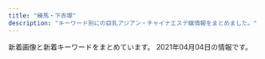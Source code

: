 ```yaml
---
title: "練馬・下赤塚"
description: "キーワード別にの巨乳アジアン・チャイナエステ嬢情報をまとめました。"
---
```


新着画像と新着キーワードをまとめています。
2021年04月04日の情報です。

<DmmAffiliateIns />
<KeywordTable
  shops={
    [
    {
        "station": "\u3068\u304d\u308f\u53f0\u99c5\u5357\u53e3",
        "keywords": {
            "C": 2,
            "86": 3,
            "D": 7,
            "84": 1,
            "85": 1,
            "87": 4
        },
        "name": "\u59ff\u7f8e",
        "url": "http://www.sugatabi.mesthe.com/",
        "img_links": [
            "http://www.sugatabi.mesthe.com/images/shop/shop02.jpg",
            "http://www.sugatabi.mesthe.com/files/009-02.jpg",
            "http://www.sugatabi.mesthe.com/files/005.jpg",
            "http://www.sugatabi.mesthe.com/files/004.jpg",
            "http://www.sugatabi.mesthe.com/files/006-02.jpg",
            "http://www.sugatabi.mesthe.com/files/006.jpg",
            "http://www.sugatabi.mesthe.com/files/010-02.jpg",
            "http://www.sugatabi.mesthe.com/files/004-02.jpg",
            "http://www.sugatabi.mesthe.com/images/link_line.png",
            "http://www.sugatabi.mesthe.com/images/staff_line.png",
            "http://www.sugatabi.mesthe.com/files/009.jpg",
            "http://www.sugatabi.mesthe.com/images/girl-z2.jpg",
            "http://www.sugatabi.mesthe.com/files/008.jpg",
            "http://www.sugatabi.mesthe.com/files/008-02.jpg",
            "http://www.sugatabi.mesthe.com/images/shop/shop04.jpg",
            "http://www.sugatabi.mesthe.com/files/002-02.jpg",
            "http://www.sugatabi.mesthe.com/files/003-02.jpg",
            "http://www.sugatabi.mesthe.com/images/top_sche.png",
            "http://www.sugatabi.mesthe.com/images/bj3.png",
            "http://www.sugatabi.mesthe.com/files/001-02.jpg",
            "http://www.sugatabi.mesthe.com/images/shop/shop01.jpg",
            "http://www.sugatabi.mesthe.com/images/girl-z1.jpg",
            "http://www.sugatabi.mesthe.com/images/mobile.jpg",
            "http://www.sugatabi.mesthe.com/files/003.jpg",
            "http://www.sugatabi.mesthe.com/files/001.jpg",
            "http://www.sugatabi.mesthe.com/images/shop/shop03.jpg",
            "http://www.sugatabi.mesthe.com/files/010.jpg",
            "http://www.sugatabi.mesthe.com/images/top.jpg",
            "http://www.sugatabi.mesthe.com/files/002.jpg",
            "http://www.sugatabi.mesthe.com/files/005-02.jpg"
        ]
    },
    {
        "keywords": {
            "C": 7
        },
        "img_links": [
            "http://himawari.est-u.com/images/index_02.jpg",
            "http://himawari.est-u.com/images/a1.jpg",
            "http://himawari.est-u.com/staff/nami.jpg",
            "http://himawari.est-u.com/images/a2.jpg",
            "http://himawari.est-u.com/images/index_04.jpg",
            "http://himawari.est-u.com/images/index_10.jpg",
            "http://himawari.est-u.com/images/therpist.jpg",
            "http://himawari.est-u.com/images/index2_08.jpg",
            "http://himawari.est-u.com/staff/aiko.jpg",
            "http://himawari.est-u.com/staff/sakura.jpg",
            "http://himawari.est-u.com/images/down.jpg",
            "http://himawari.est-u.com/staff/umi.jpg",
            "http://himawari.est-u.com/staff/asuka.jpg",
            "http://himawari.est-u.com/staff/izumi.jpg",
            "http://himawari.est-u.com/images/index_08.jpg",
            "http://himawari.est-u.com/staff/yuki.jpg"
        ],
        "url": "http://himawari.est-u.com/",
        "name": "\u3072\u307e\u308f\u308a",
        "station": "\u7df4\u99ac\u99c5\u5357\u53e3"
    },
    {
        "keywords": {},
        "img_links": [
            "http://www.relaxes.info/images/t2.png",
            "http://www.relaxes.info/images/s1.png",
            "http://www.relaxes.info/images/ttl_staff.png",
            "http://www.relaxes.info/up/uploads/2017071800271212.jpg",
            "http://www.relaxes.info/images/ttl_price.png",
            "http://www.relaxes.info/images/t1.png",
            "http://www.relaxes.info/images/header_bg.png",
            "http://www.relaxes.info/images/ttl_qj.png",
            "http://www.relaxes.info/images/rec.png",
            "http://www.relaxes.info/images/info.jpg",
            "http://www.relaxes.info/up/uploads/20180315212810me.jpg",
            "http://www.relaxes.info/images/price.jpg",
            "http://www.relaxes.info/up/uploads/20210313172020j.jpg"
        ],
        "name": "\u8776",
        "station": "\u4e0a\u677f\u6a4b\u99c5\u5317\u53e3",
        "url": "http://www.relaxes.info/"
    },
    {
        "name": "\u7df4\u99ac\u306e\u5929\u4f7f",
        "url": "http://ginzaangel.esnavi.work/",
        "img_links": [
            "http://ginzaangel.esnavi.work/2/uploadimg/1615988408.jpeg",
            "http://ginzaangel.esnavi.work/2/uploadimg/1615989033.jpeg",
            "http://ginzaangel.esnavi.work/int1.png",
            "http://ginzaangel.esnavi.work/news.jpg",
            "http://ginzaangel.esnavi.work/sys2.jpg",
            "http://ginzaangel.esnavi.work/sys1.jpg",
            "http://ginzaangel.esnavi.work/2/uploadimg/1595657062.jpeg",
            "http://ginzaangel.esnavi.work/2/uploadimg/1601829474.jpeg",
            "http://ginzaangel.esnavi.work/2/uploadimg/1615989115.jpeg",
            "http://ginzaangel.esnavi.work/2/uploadimg/1615988934.jpeg",
            "http://ginzaangel.esnavi.work/staff_t.jpg",
            "http://ginzaangel.esnavi.work/s1.png",
            "http://ginzaangel.esnavi.work/head.jpg"
        ],
        "keywords": {
            "89": 1,
            "88": 2,
            "90": 3
        },
        "station": "\u7df4\u99ac\u99c5\u897f\u53e3"
    },
    {
        "url": "http://anzu.abnavi.info/",
        "station": "\u6210\u5897\u99c5",
        "keywords": {},
        "img_links": [],
        "name": "\u59eb"
    },
    {
        "keywords": {
            "87": 6,
            "D": 3,
            "88": 3,
            "F": 2,
            "89": 1,
            "C": 16,
            "E": 5
        },
        "name": "\u7dd1",
        "station": "\u8981\u753a\u99c55\u756a\u51fa\u53e3",
        "img_links": [
            "http://midori-massage.work/img/a1.jpg",
            "http://midori-massage.work/i/img/ss38.jpg",
            "http://midori-massage.work/img/ss2.jpg",
            "http://midori-massage.work/img/st47.jpg",
            "http://midori-massage.work/i/img/ss35.jpg",
            "http://midori-massage.work/img/st55.jpg",
            "http://midori-massage.work/img/st49.jpg",
            "http://midori-massage.work/img/st57.jpg",
            "http://midori-massage.work/img/ss20.jpg",
            "http://midori-massage.work/img/ss17.jpg",
            "http://midori-massage.work/img/ss34.jpg",
            "http://midori-massage.work/img/ss37.jpg",
            "http://midori-massage.work/i/img/r2.jpg",
            "http://midori-massage.work/img/ss40.jpg",
            "http://midori-massage.work/img/s47.png",
            "http://midori-massage.work/img/ss35.jpg",
            "http://midori-massage.work/img/ss22.jpg",
            "http://midori-massage.work/img/ss16.jpg",
            "http://midori-massage.work/img/s50.png",
            "http://midori-massage.work/img/ss4.jpg",
            "http://midori-massage.work/img/ss51.jpg",
            "http://midori-massage.work/img/fla-1.jpg",
            "http://midori-massage.work/img/st53.jpg",
            "http://midori-massage.work/img/ss47.jpg",
            "http://midori-massage.work/img/ss38.jpg",
            "http://midori-massage.work/img/ss46.jpg",
            "http://midori-massage.work/img/ss49.jpg",
            "http://midori-massage.work/img/ss25.jpg",
            "http://midori-massage.work/img/ss14.jpg",
            "http://midori-massage.work/i/img/ss36.jpg",
            "http://midori-massage.work/img/ss28.jpg",
            "http://midori-massage.work/img/ss32.jpg",
            "http://midori-massage.work/i/img/ss56.jpg",
            "http://midori-massage.work/img/ss33.jpg",
            "http://midori-massage.work/i/img/r3.jpg",
            "http://midori-massage.work/img/ss36.jpg",
            "http://midori-massage.work/img/st52.jpg",
            "http://midori-massage.work/img/ss24.jpg",
            "http://midori-massage.work/img/ss39.jpg",
            "http://midori-massage.work/img/botton.jpg",
            "http://midori-massage.work/img/ss9.jpg",
            "http://midori-massage.work/img/ss10.jpg",
            "http://midori-massage.work/img/ss43.jpg",
            "http://midori-massage.work/img/ss3.jpg",
            "http://midori-massage.work/img/ss23.jpg",
            "http://midori-massage.work/img/s54.png",
            "http://midori-massage.work/img/ss21.jpg",
            "http://midori-massage.work/img/ss31.jpg",
            "http://midori-massage.work/img/ss50.jpg",
            "http://midori-massage.work/img/ss18.jpg",
            "http://midori-massage.work/img/mo.png",
            "http://midori-massage.work/img/ss57.jpg",
            "http://midori-massage.work/img/ss26.jpg",
            "http://midori-massage.work/img/a2.jpg",
            "http://midori-massage.work/i/img/ss51.jpg",
            "http://midori-massage.work/img/ss6.jpg",
            "http://midori-massage.work/img/a3.jpg",
            "http://midori-massage.work/img/ss30.jpg",
            "http://midori-massage.work/i/img/r1.jpg",
            "http://midori-massage.work/img/s55.png",
            "http://midori-massage.work/img/ss7.jpg",
            "http://midori-massage.work/i/img/r0.jpg",
            "http://midori-massage.work/img/st56.jpg",
            "http://midori-massage.work/img/ss53.jpg",
            "http://midori-massage.work/img/ss48.jpg",
            "http://midori-massage.work/img/ss44.jpg",
            "http://midori-massage.work/img/ss29.jpg",
            "http://midori-massage.work/img/ss54.jpg",
            "http://midori-massage.work/i/img/st52.jpg",
            "http://midori-massage.work/img/ss56.jpg",
            "http://midori-massage.work/img/st50.jpg",
            "http://midori-massage.work/i/img/ss53.jpg",
            "http://midori-massage.work/img/ss12.jpg",
            "http://midori-massage.work/img/s49.png",
            "http://midori-massage.work/img/ss52.jpg",
            "http://midori-massage.work/i/img/ss52.jpg",
            "http://midori-massage.work/img/st54.jpg",
            "http://midori-massage.work/img/ss8.jpg",
            "http://midori-massage.work/img/ss45.jpg",
            "http://midori-massage.work/i/img/ss55.jpg",
            "http://midori-massage.work/img/fla-2.jpg",
            "http://midori-massage.work/img/ss55.jpg",
            "http://midori-massage.work/i/img/ss47.jpg",
            "http://midori-massage.work/img/ss13.jpg",
            "http://midori-massage.work/img/s52.png",
            "http://midori-massage.work/img/ss42.jpg",
            "http://midori-massage.work/img/ss5.jpg",
            "http://midori-massage.work/img/s53.png",
            "http://midori-massage.work/img/ss41.jpg",
            "http://midori-massage.work/i/img/ss40.jpg",
            "http://midori-massage.work/img/ss15.jpg",
            "http://midori-massage.work/img/st056.jpg",
            "http://midori-massage.work/img/s56.png",
            "http://midori-massage.work/i/img/ss46.jpg",
            "http://midori-massage.work/img/ss19.jpg",
            "http://midori-massage.work/img/ss1.jpg",
            "http://midori-massage.work/i/img/ss54.jpg",
            "http://midori-massage.work/img/s57.png",
            "http://midori-massage.work/i/img/ss57.jpg"
        ],
        "url": "http://midori-massage.work/"
    },
    {
        "name": "\u3046\u3089\u3089",
        "img_links": [
            "http://cdn.dino-es.com/images/logo/88x31DinoEs.png",
            "http://es-nerima.biz/wp-content/uploads/2016/10/gallery2.jpg",
            "http://es-nerima.biz/wp-content/themes/template-salon2/images/news-ttl.png",
            "http://es-nerima.biz/wp-content/uploads/2016/10/g3-250x330.jpg",
            "http://es-nerima.biz/wp-content/themes/template-salon2/images/pickup-frame.png",
            "http://es-nerima.biz/wp-content/uploads/2016/10/gallery5.jpg",
            "http://es-nerima.biz/wp-content/uploads/2016/10/g6-250x330.jpg",
            "http://es-nerima.biz/wp-content/themes/template-salon2/images/gallery3.jpg",
            "http://es-nerima.biz/wp-content/themes/template-salon2/images/gallery-ttl.png",
            "http://es-nerima.biz/wp-content/themes/template-salon2/images/tel.png",
            "http://es-nerima.biz/wp-content/uploads/2016/10/g5-250x330.jpg",
            "http://es-nerima.biz/wp-content/themes/template-salon2/images/gallery2.jpg",
            "http://es-nerima.biz/wp-content/uploads/2016/10/gallery7.jpg",
            "http://es-nerima.biz/wp-content/uploads/2016/10/girl-1.jpg",
            "http://es-nerima.biz/wp-content/themes/template-salon2/images/camp-bnr.jpg",
            "http://es-nerima.biz/wp-content/themes/template-salon2/images/slider1.jpg",
            "http://es-nerima.biz/wp-content/uploads/2016/10/gallery8.jpg",
            "http://es-nerima.biz/wp-content/uploads/2016/10/eri.jpg",
            "http://es-nerima.biz/wp-content/themes/template-salon2/images/newface-ttl.png",
            "http://es-nerima.biz/wp-content/uploads/2016/10/mika.jpg",
            "http://es-nerima.biz/wp-content/themes/template-salon2/images/magazine.jpg",
            "http://es-nerima.biz/wp-content/uploads/2016/10/g1-250x330.jpg",
            "http://es-nerima.biz/wp-content/themes/template-salon2/images/gallery1.jpg",
            "http://es-nerima.biz/wp-content/uploads/2016/10/mika-250x330.jpg",
            "http://es-nerima.biz/wp-content/uploads/2016/10/gallery6.jpg",
            "http://es-nerima.biz/wp-content/themes/template-salon2/images/pickup-ttl.png",
            "http://es-nerima.biz/wp-content/uploads/2016/10/gallery8-600x600.jpg",
            "http://es-nerima.biz/wp-content/uploads/2016/10/girl-1-250x330.jpg",
            "http://es-nerima.biz/wp-content/uploads/2016/10/camp-bnr.jpg",
            "http://es-nerima.biz/wp-content/uploads/2016/10/gallery3.jpg",
            "http://es-nerima.biz/wp-content/uploads/2016/10/eri-250x330.jpg",
            "http://es-nerima.biz/wp-content/themes/template-salon2/images/massage-de_88_31.jpg",
            "http://es-nerima.biz/wp-content/uploads/2016/10/g3.jpg",
            "http://es-nerima.biz/wp-content/uploads/2016/10/g6.jpg",
            "http://es-nerima.biz/wp-content/uploads/2016/10/g4-250x330.jpg",
            "http://es-nerima.biz/wp-content/uploads/2016/10/g5.jpg",
            "http://es-nerima.biz/wp-content/uploads/2016/10/gallery1.jpg",
            "http://es-nerima.biz/wp-content/themes/template-salon2/images/gallery4.jpg"
        ],
        "keywords": {},
        "url": "http://es-nerima.biz/",
        "station": "\u7df4\u99ac\u99c5\u5317\u53e3"
    },
    {
        "name": "\u7d05\u6708",
        "station": "\u4e0b\u8d64\u585a\u99c5\u5317\u53e3",
        "img_links": [
            "http://www.es-kou.link/images/b1.jpg",
            "http://www.es-kou.link/images/head.jpg",
            "http://www.es-kou.link/images/int2.png",
            "http://www.es-kou.link/img/satomi1.jpg",
            "http://www.es-kou.link/images/s1.png",
            "http://www.es-kou.link/img/mimi1.jpg",
            "http://www.es-kou.link/images/1.jpg",
            "http://www.es-kou.link/images/mobile.jpg",
            "http://www.es-kou.link/images/interior_t.jpg",
            "http://www.es-kou.link/images/sys1.jpg",
            "http://www.es-kou.link/images/sys3.png",
            "http://www.es-kou.link/images/2.jpg",
            "http://www.es-kou.link/images/sys2.jpg",
            "http://www.es-kou.link/img/nana1.jpg",
            "http://www.es-kou.link/images/b2.jpg",
            "http://www.es-kou.link/images/staff_t.jpg",
            "http://www.es-kou.link/images/int1.png",
            "http://www.es-kou.link/images/3.jpg",
            "http://www.es-kou.link/images/news.jpg",
            "http://www.es-kou.link/images/info.png"
        ],
        "url": "http://www.es-kou.link/",
        "keywords": {}
    },
    {
        "img_links": [],
        "station": "\u6210\u5897\u99c5",
        "keywords": {},
        "name": "\u82b1\u9ce5\u98a8\u6708",
        "url": "https://kachofugetsu.ests.jp/"
    },
    {
        "img_links": [
            "http://www.seoul.esjp.info/img/foot.png",
            "http://www.seoul.esjp.info/img/nav-001.png",
            "http://www.seoul.esjp.info/img/main-top03.png",
            "http://www.seoul.esjp.info/files/013.jpg",
            "http://www.seoul.esjp.info/img/main-top01.png",
            "http://www.seoul.esjp.info/files/006.jpg",
            "http://www.seoul.esjp.info/files/010.jpg",
            "http://www.seoul.esjp.info/img/head.png",
            "http://www.seoul.esjp.info/img/change-002.png",
            "http://www.seoul.esjp.info/img/nav-006.png",
            "http://www.seoul.esjp.info/img/change-005.png",
            "http://www.seoul.esjp.info/files/012.jpg",
            "http://www.seoul.esjp.info/img/change-003.png",
            "http://www.seoul.esjp.info/files/004.jpg",
            "http://www.seoul.esjp.info/files/007.jpg",
            "http://www.seoul.esjp.info/img/nav-002.png",
            "http://www.seoul.esjp.info/img/nav-005.png",
            "http://www.seoul.esjp.info/img/change-004.png",
            "http://www.seoul.esjp.info/files/015.jpg",
            "http://www.seoul.esjp.info/img/recuit.png",
            "http://www.seoul.esjp.info/img/nav-003.png",
            "http://www.seoul.esjp.info/files/001.jpg",
            "http://www.seoul.esjp.info/files/003.jpg",
            "http://www.seoul.esjp.info/files/008.jpg",
            "http://www.seoul.esjp.info/img/change-001.png",
            "http://www.seoul.esjp.info/files/005.jpg",
            "http://www.seoul.esjp.info/img/change-006.png",
            "http://www.seoul.esjp.info/img/nav-004.png",
            "http://www.seoul.esjp.info/files/011.jpg"
        ],
        "name": "\u7652\u3057\u306e\u90e8\u5c4b",
        "keywords": {
            "D": 4,
            "87": 1,
            "86": 3
        },
        "station": "\u7df4\u99ac\u99c5\u897f\u53e3",
        "url": "http://www.seoul.esjp.info/"
    },
    {
        "station": "\u5927\u6cc9\u5b66\u5712\u99c5\u5317\u53e3",
        "name": "\u30b7\u30a8\u30b9\u30bf",
        "keywords": {
            "85": 8,
            "D": 12,
            "88": 4
        },
        "url": "http://siesta.ests.jp/",
        "img_links": [
            "http://siesta.ests.jp/images/news.jpg",
            "http://siesta.ests.jp/images/acc2.jpg",
            "http://siesta.ests.jp/images/mobile1.jpg",
            "http://siesta.ests.jp/images/acc4.jpg",
            "http://siesta.ests.jp/photos/sites/39/2021/01/2021011116333493.jpg",
            "http://siesta.ests.jp/images/pick.jpg",
            "http://siesta.ests.jp/images/acc1.jpg",
            "http://siesta.ests.jp/images/top.png",
            "http://siesta.ests.jp/images/info.jpg",
            "http://siesta.ests.jp/images/s-recriut.jpg",
            "http://siesta.ests.jp/images/mobile.jpg",
            "http://siesta.ests.jp/photos/sites/39/2021/01/2021011116333298.jpg",
            "http://siesta.ests.jp/photos/sites/39/2021/01/2021011116333321.jpg",
            "http://siesta.ests.jp/images/acc3.jpg",
            "http://siesta.ests.jp/images/s-staff.jpg"
        ]
    },
    {
        "station": "\u4e0b\u8d64\u585a\u99c5\u5317\u53e3",
        "url": "http://www.hanaest.net/",
        "keywords": {},
        "img_links": [
            "http://www.hanaest.net/images/header_bg.png",
            "http://www.hanaest.net/images/news.png",
            "http://www.hanaest.net/up/uploads/20170621202142mimi.jpg",
            "http://www.hanaest.net/up/uploads/20161128220158nao.jpg",
            "http://www.hanaest.net/images/ttl_qj.png",
            "http://www.hanaest.net/images/qj.png",
            "http://www.hanaest.net/images/ttl_staff.png",
            "http://www.hanaest.net/images/r2.jpg",
            "http://www.hanaest.net/images/s2.jpg",
            "http://www.hanaest.net/images/ttl_price.png",
            "http://www.hanaest.net/images/r1.jpg",
            "http://www.hanaest.net/up/uploads/20171005214644212.jpg",
            "http://www.hanaest.net/up/uploads/20161009222712tomo.jpg",
            "http://www.hanaest.net/up/uploads/20171017081729nana.jpg"
        ],
        "name": "\u83ef\uff5e\u306f\u306a\uff5e"
    },
    {
        "url": "http://www.nerima-rose.com/",
        "img_links": [
            "http://www.nerima-rose.com/images/staff/16/kaori2.jpg",
            "http://www.nerima-rose.com/images/staff/17/2/kina.jpg",
            "http://www.nerima-rose.com/images/images/sys2018_03.jpg",
            "http://www.nerima-rose.com/images/staff/17/2/ena.jpg",
            "http://www.nerima-rose.com/images/nav/nav-acc.jpg",
            "http://www.nerima-rose.com/images/index-rosa_02.jpg",
            "http://www.nerima-rose.com/images/images/sys2018_06.jpg",
            "http://www.nerima-rose.com/images/aroma/r2.jpg",
            "http://www.nerima-rose.com/images/staff/17/2/nana.png",
            "http://www.nerima-rose.com/images/shop/3/sh1.jpg",
            "http://www.nerima-rose.com/images/rosa-pindao_09.jpg",
            "http://www.nerima-rose.com/cgi-bin/topics/img/16-1.jpg",
            "http://www.nerima-rose.com/images/shop/4/s1.jpg",
            "http://www.nerima-rose.com/images/aroma/r1.jpg",
            "http://www.nerima-rose.com/images/staff/17/riri.jpg",
            "http://www.nerima-rose.com/images/staff/16/misaki2.jpg",
            "http://www.nerima-rose.com/images/sys3.jpg",
            "http://www.nerima-rose.com/images/rosa-sys_04.jpg",
            "http://www.nerima-rose.com/images/rosa-sys_09a.jpg",
            "http://www.nerima-rose.com/images/shop/11.jpg",
            "http://www.nerima-rose.com/images/rosa-pindao_07.jpg",
            "http://www.nerima-rose.com/images/index-rosa_09.jpg",
            "http://www.nerima-rose.com/images/shop/h1.jpg",
            "http://www.nerima-rose.com/images/staff/16/aya2.jpg",
            "http://www.nerima-rose.com/images/aroma/r3.jpg",
            "http://www.nerima-rose.com/images/nav/nav-rec.jpg",
            "http://www.nerima-rose.com/images/index-rosa_04.jpg"
        ],
        "keywords": {
            "C": 8
        },
        "name": "ROSE",
        "station": "\u7df4\u99ac\u99c5\u5357\u53e3"
    },
    {
        "station": "\u6c5f\u53e4\u7530\u99c5\u5357\u53e3",
        "name": "\u512a\u30fb\u7f8e",
        "keywords": {},
        "img_links": [
            "http://rose.este.work/index-25.htm.jpg",
            "http://rose.este.work/totop.png",
            "http://rose.este.work/resize_250.png",
            "http://rose.este.work/index-26.htm.jpg",
            "http://rose.este.work/sys1.png",
            "http://rose.este.work/unnamed.png",
            "http://rose.este.work/resize_1500-450.jpg",
            "http://rose.este.work/r1.jpg",
            "http://rose.este.work/r5.jpg",
            "http://rose.este.work/index-1.htm.jpg",
            "http://rose.este.work/r4.jpg",
            "http://rose.este.work/index-24.htm.jpg",
            "http://rose.este.work/r3.jpg",
            "http://rose.este.work/re.jpg"
        ],
        "url": "http://rose.este.work/"
    },
    {
        "name": "\u7f8e\u5c11\u5973\u5b66\u5712",
        "img_links": [
            "http://www.bishoujo.relaxmens.com/images/nav-006.png",
            "http://www.bishoujo.relaxmens.com/photo_news/upimg/69006605d742b90036_1.jpg",
            "http://www.bishoujo.relaxmens.com/files/008.jpg",
            "http://www.bishoujo.relaxmens.com/images/nav-004.png",
            "http://www.bishoujo.relaxmens.com/images/top003.png",
            "http://www.bishoujo.relaxmens.com/files/007.jpg",
            "http://www.bishoujo.relaxmens.com/images/nav-003.png",
            "http://www.bishoujo.relaxmens.com/photo_news/upimg/69006605d742b90036_0.jpg",
            "http://www.bishoujo.relaxmens.com/images/osusume01.png",
            "http://www.bishoujo.relaxmens.com/files/004.jpg",
            "http://www.bishoujo.relaxmens.com/files/006.jpg",
            "http://www.bishoujo.relaxmens.com/images/nav-005.png",
            "http://www.bishoujo.relaxmens.com/images/top01.png",
            "http://www.bishoujo.relaxmens.com/images/nav-001.png",
            "http://www.bishoujo.relaxmens.com/images/top02-left.png",
            "http://www.bishoujo.relaxmens.com/photo_news/upimg/69006605d742b90036_2.jpg",
            "http://www.bishoujo.relaxmens.com/images/tel.png",
            "http://www.bishoujo.relaxmens.com/images/nav-002.png"
        ],
        "station": "\u7df4\u99ac\u99c5\u897f\u53e3",
        "url": "http://www.bishoujo.relaxmens.com/",
        "keywords": {}
    },
    {
        "keywords": {
            "86": 1,
            "85": 2,
            "F": 2,
            "87": 5,
            "E": 2,
            "89": 1,
            "D": 9,
            "88": 4,
            "84": 1,
            "C": 22
        },
        "img_links": [
            "http://ponfu-massage.work/img/st38.jpg",
            "http://ponfu-massage.work/img/sta44.jpg",
            "http://ponfu-massage.work/img/st30.jpg",
            "http://ponfu-massage.work/i/img/sta43.jpg",
            "http://ponfu-massage.work/i/img/sta38.jpg",
            "http://ponfu-massage.work/img/sta35.jpg",
            "http://ponfu-massage.work/img/campian.jpg",
            "http://ponfu-massage.work/img/s44.jpg",
            "http://ponfu-massage.work/img/s43.jpg",
            "http://ponfu-massage.work/i/img/sta44.jpg",
            "http://ponfu-massage.work/img/s38.jpg",
            "http://ponfu-massage.work/img/st42.jpg",
            "http://ponfu-massage.work/i/img/sta41.jpg",
            "http://ponfu-massage.work/i/img/sta24.jpg",
            "http://ponfu-massage.work/img/botton.jpg",
            "http://ponfu-massage.work/i/img/sta47.jpg",
            "http://ponfu-massage.work/i/img/sta45.jpg",
            "http://ponfu-massage.work/img/st43.jpg",
            "http://ponfu-massage.work/i/img/sta42.jpg",
            "http://ponfu-massage.work/i/img/r1.jpg",
            "http://ponfu-massage.work/i/img/sta28.jpg",
            "http://ponfu-massage.work/i/img/st45.jpg",
            "http://ponfu-massage.work/img/s30.jpg",
            "http://ponfu-massage.work/img/acc3.jpg",
            "http://ponfu-massage.work/img/sta45.jpg",
            "http://ponfu-massage.work/img/sta38.jpg",
            "http://ponfu-massage.work/img/acc9.jpg",
            "http://ponfu-massage.work/img/sta42.jpg",
            "http://ponfu-massage.work/img/st39.jpg",
            "http://ponfu-massage.work/img/st18.jpg",
            "http://ponfu-massage.work/img/s46.jpg",
            "http://ponfu-massage.work/img/st28.jpg",
            "http://ponfu-massage.work/img/st44.jpg",
            "http://ponfu-massage.work/img/st35.jpg",
            "http://ponfu-massage.work/i/img/sta30.jpg",
            "http://ponfu-massage.work/img/sta41.jpg",
            "http://ponfu-massage.work/img/s42.jpg",
            "http://ponfu-massage.work/img/st46.jpg",
            "http://ponfu-massage.work/i/img/sta46.jpg",
            "http://ponfu-massage.work/i/img/r2.jpg",
            "http://ponfu-massage.work/img/st41.jpg",
            "http://ponfu-massage.work/img/acc7.jpg",
            "http://ponfu-massage.work/img/sta28.jpg",
            "http://ponfu-massage.work/img/acc10.jpg",
            "http://ponfu-massage.work/img/st47.jpg",
            "http://ponfu-massage.work/img/sta30.jpg",
            "http://ponfu-massage.work/img/acc5.jpg",
            "http://ponfu-massage.work/img/sta39.jpg",
            "http://ponfu-massage.work/img/acc8.jpg",
            "http://ponfu-massage.work/img/s41.jpg",
            "http://ponfu-massage.work/img/sta46.jpg",
            "http://ponfu-massage.work/i/img/r3.jpg",
            "http://ponfu-massage.work/img/s47.jpg",
            "http://ponfu-massage.work/img/acc4.jpg",
            "http://ponfu-massage.work/img/sta47.jpg",
            "http://ponfu-massage.work/img/acc2.jpg",
            "http://ponfu-massage.work/img/sta43.jpg",
            "http://ponfu-massage.work/img/s45.jpg",
            "http://ponfu-massage.work/img/st45.jpg",
            "http://ponfu-massage.work/img/s39.jpg",
            "http://ponfu-massage.work/i/img/sta39.jpg",
            "http://ponfu-massage.work/i/img/r4.jpg",
            "http://ponfu-massage.work/img/acc1.jpg",
            "http://ponfu-massage.work/img/acc6.jpg"
        ],
        "url": "http://ponfu-massage.work/",
        "station": "\u7df4\u99ac\u99c5\u897f\u53e3",
        "name": "\u30dd\u30f3\u30d5\u30fc"
    },
    {
        "keywords": {
            "C": 7
        },
        "name": "\u6708\u306e\u604b",
        "station": "\u7df4\u99ac\u99c5\u5317\u53e3",
        "img_links": [
            "http://moonlove.est-u.com/images/index_13.jpg",
            "http://moonlove.est-u.com/images/s3.jpg",
            "http://moonlove.est-u.com/images/s6.jpg",
            "http://moonlove.est-u.com/images/index_15.jpg",
            "http://moonlove.est-u.com/staff/nami.jpg",
            "http://moonlove.est-u.com/images/index_14.jpg",
            "http://moonlove.est-u.com/images/s5.jpg",
            "http://moonlove.est-u.com/images/index_17.jpg",
            "http://moonlove.est-u.com/images/index_05.jpg",
            "http://moonlove.est-u.com/images/index1_06.jpg",
            "http://moonlove.est-u.com/images/index2_06.jpg",
            "http://moonlove.est-u.com/images/index_10.jpg",
            "http://moonlove.est-u.com/staff/miki.jpg",
            "http://moonlove.est-u.com/images/s8.jpg",
            "http://moonlove.est-u.com/images/staff_09.jpg",
            "http://moonlove.est-u.com/staff/kaori.jpg",
            "http://moonlove.est-u.com/staff/sakura.jpg",
            "http://moonlove.est-u.com/images/index_08.jpg",
            "http://moonlove.est-u.com/images/index_07.jpg",
            "http://moonlove.est-u.com/staff/ayumi.jpg",
            "http://moonlove.est-u.com/images/index_02.jpg",
            "http://moonlove.est-u.com/images/index_19.jpg",
            "http://moonlove.est-u.com/images/icon_000.jpg",
            "http://moonlove.est-u.com/images/s1.jpg",
            "http://moonlove.est-u.com/images/index_12.jpg",
            "http://moonlove.est-u.com/images/index3_06.jpg",
            "http://moonlove.est-u.com/images/index_16.jpg",
            "http://moonlove.est-u.com/images/s4.jpg",
            "http://moonlove.est-u.com/images/index_04.jpg"
        ],
        "url": "http://moonlove.est-u.com/"
    },
    {
        "img_links": [
            "http://www.hi-msg.com/dansin/images/p-5.jpg",
            "http://www.hi-msg.com/dansin/images/top1.jpg",
            "http://www.hi-msg.com/dansin/images/p-6-1.jpg",
            "http://www.hi-msg.com/dansin/images/p-9.jpg",
            "http://www.hi-msg.com/dansin/images/p-2-1.jpg",
            "http://www.hi-msg.com/dansin/images/p-6.jpg",
            "http://www.hi-msg.com/dansin/images/p-9-1.jpg",
            "http://www.hi-msg.com/dansin/images/s_pick.jpg",
            "http://www.hi-msg.com/dansin/images/p-7.jpg",
            "http://www.hi-msg.com/dansin/images/p-2.jpg",
            "http://www.hi-msg.com/dansin/images/s_news.jpg",
            "http://www.hi-msg.com/dansin/images/p-5-1.jpg",
            "http://www.hi-msg.com/dansin/images/1.jpg",
            "http://www.hi-msg.com/dansin/images/mobile.jpg",
            "http://www.hi-msg.com/dansin/images/s_face.jpg",
            "http://www.hi-msg.com/dansin/images/p-8.jpg",
            "http://www.hi-msg.com/dansin/images/top.jpg",
            "http://www.hi-msg.com/dansin/images/s_info.jpg",
            "http://www.hi-msg.com/dansin/images/nav.jpg",
            "http://www.hi-msg.com/dansin/images/end1.jpg"
        ],
        "keywords": {},
        "station": "\u3068\u304d\u308f\u53f0\u99c5\u5357\u53e3",
        "name": "\u6696\u5fc3",
        "url": "http://www.hi-msg.com/dansin/"
    },
    {
        "keywords": {
            "86": 4,
            "D": 2,
            "F": 1,
            "89": 1,
            "C": 17,
            "88": 1,
            "E": 6,
            "87": 4
        },
        "station": "\u7df4\u99ac\u99c5\u897f\u53e3",
        "url": "http://binrou.net/",
        "name": "\u30ad\u30e9\u30ad\u30e9",
        "img_links": [
            "http://binrou.net/i/img/r4.jpg",
            "http://binrou.net/img/s115.jpg",
            "http://binrou.net/img/sta112.jpg",
            "http://binrou.net/i/img/sta97.jpg",
            "http://binrou.net/img/s111.jpg",
            "http://binrou.net/i/img/r3.jpg",
            "http://binrou.net/img/s114.jpg",
            "http://binrou.net/i/img/r1.jpg",
            "http://binrou.net/img/sta109.jpg",
            "http://binrou.net/i/img/sta114.jpg",
            "http://binrou.net/img/st116.jpg",
            "http://binrou.net/img/s117.jpg",
            "http://binrou.net/img/botton.jpg",
            "http://binrou.net/img/sta116.jpg",
            "http://binrou.net/img/sta115.jpg",
            "http://binrou.net/i/img/sta109.jpg",
            "http://binrou.net/i/img/sta105.jpg",
            "http://binrou.net/i/img/sta88.jpg",
            "http://binrou.net/i/img/sta89.jpg",
            "http://binrou.net/i/img/sta80.jpg",
            "http://binrou.net/img/s118.jpg",
            "http://binrou.net/img/mo.png",
            "http://binrou.net/img/sta119.jpg",
            "http://binrou.net/img/sta114.jpg",
            "http://binrou.net/i/img/sta119.jpg",
            "http://binrou.net/i/img/sta94.jpg",
            "http://binrou.net/i/img/sta116.jpg",
            "http://binrou.net/i/img/sta104.jpg",
            "http://binrou.net/img/pickup20.jpg",
            "http://binrou.net/i/img/sta117.jpg",
            "http://binrou.net/i/img/sta112.jpg",
            "http://binrou.net/img/s112.jpg",
            "http://binrou.net/i/img/sta108.jpg",
            "http://binrou.net/img/s116.jpg",
            "http://binrou.net/img/sta117.jpg",
            "http://binrou.net/img/st112.jpg",
            "http://binrou.net/i/img/sta92.jpg",
            "http://binrou.net/i/img/sta100.jpg",
            "http://binrou.net/i/img/sta111.jpg",
            "http://binrou.net/img/st115.jpg",
            "http://binrou.net/img/acc.jpg",
            "http://binrou.net/i/img/st118.jpg",
            "http://binrou.net/img/s119.jpg",
            "http://binrou.net/img/st118.jpg",
            "http://binrou.net/img/st117.jpg",
            "http://binrou.net/i/img/acc.jpg",
            "http://binrou.net/img/st114.jpg",
            "http://binrou.net/img/sta111.jpg",
            "http://binrou.net/i/img/sta98.jpg",
            "http://binrou.net/img/fla.jpg",
            "http://binrou.net/img/st109.jpg",
            "http://binrou.net/i/img/sta115.jpg",
            "http://binrou.net/img/sta118.jpg",
            "http://binrou.net/img/st119.jpg",
            "http://binrou.net/i/img/sta118.jpg",
            "http://binrou.net/img/st111.jpg",
            "http://binrou.net/i/img/r2.jpg"
        ]
    },
    {
        "img_links": [
            "http://c-ikoi.work/images/int2.png",
            "http://c-ikoi.work/images/mobile.jpg",
            "http://c-ikoi.work/img/moe1.jpg",
            "http://c-ikoi.work/images/3.jpg",
            "http://c-ikoi.work/images/tel.jpg",
            "http://c-ikoi.work/images/sys1.jpg",
            "http://c-ikoi.work/images/news.jpg",
            "http://c-ikoi.work/images/4.jpg",
            "http://c-ikoi.work/images/line.png",
            "http://c-ikoi.work/img/yuki1.jpg",
            "http://c-ikoi.work/img/aoi1.jpg",
            "http://c-ikoi.work/images/head.jpg",
            "http://c-ikoi.work/images/sys3.png",
            "http://c-ikoi.work/images/concept.jpg",
            "http://c-ikoi.work/images/rec1.png",
            "http://c-ikoi.work/images/1.jpg",
            "http://c-ikoi.work/images/int3.png",
            "http://c-ikoi.work/images/2.jpg",
            "http://c-ikoi.work/img/rina1.jpg",
            "http://c-ikoi.work/images/interior_t.jpg",
            "http://c-ikoi.work/images/int1.png",
            "http://c-ikoi.work/images/staff_t.jpg",
            "http://c-ikoi.work/images/sys2.jpg",
            "http://c-ikoi.work/images/rec2.png"
        ],
        "url": "http://c-ikoi.work/",
        "name": "\u61a9",
        "keywords": {},
        "station": "\u5927\u5c71\u99c5\u5357\u53e3"
    },
    {
        "img_links": [
            "http://sh-dafei.work/uploads/allimg/180612/1-1P612160305350.jpg",
            "http://sh-dafei.work/uploads/200612/1-200612154534W8.jpg",
            "http://sh-dafei.work/templets/default/pc/picture/end1.jpg",
            "http://sh-dafei.work/uploads/190301/1-1Z30116320A41.jpg",
            "http://sh-dafei.work/uploads/171031/1-1G0311G4095M.jpg",
            "http://sh-dafei.work/uploads/210326/1-210326140613257.jpg",
            "http://sh-dafei.work/uploads/181206/1-1Q2061249563O.jpg",
            "http://sh-dafei.work/uploads/171031/1-1G0311G505933.jpg",
            "http://sh-dafei.work/uploads/210219/1-210219105500300.jpg",
            "http://sh-dafei.work/templets/default/pc/picture/s_news.png",
            "http://sh-dafei.work/uploads/201002/1-201002144Z11V.jpg",
            "http://sh-dafei.work/uploads/190809/1-1ZP9125I01S.jpg",
            "http://sh-dafei.work/uploads/191115/1-191115132040J2.jpg",
            "http://sh-dafei.work/templets/default/pc/picture/s_staff.png",
            "http://sh-dafei.work/uploads/181214/1-1Q214154222511.jpg",
            "http://sh-dafei.work/uploads/181206/1-1Q206125154224.jpg",
            "http://sh-dafei.work/uploads/180612/1-1P612160029349.jpg",
            "http://sh-dafei.work/uploads/190924/1-1Z924151334121.jpg",
            "http://sh-dafei.work/uploads/180612/1-1P6121601061c.jpg",
            "http://sh-dafei.work/templets/default/pc/picture/s_pick.png",
            "http://sh-dafei.work/templets/default/pc/picture/staffs.png",
            "http://sh-dafei.work/uploads/190329/1-1Z329151011c7.jpg",
            "http://sh-dafei.work/uploads/171031/1-1G0311G556445.jpg",
            "http://sh-dafei.work/uploads/181207/1-1Q20G40K63R.jpg",
            "http://sh-dafei.work/uploads/200117/1-20011G614144B.jpg",
            "http://sh-dafei.work/uploads/201113/1-20111314213cQ.jpg",
            "http://sh-dafei.work/uploads/171031/1-1G0311G531445.jpg",
            "http://sh-dafei.work/uploads/190130/1-1Z130162635508.jpg",
            "http://sh-dafei.work/uploads/181207/1-1Q20G35320X0.png",
            "http://sh-dafei.work/uploads/181206/1-1Q2061253211D.jpg",
            "http://sh-dafei.work/uploads/181206/1-1Q2061250494E.jpg",
            "http://sh-dafei.work/uploads/171031/1-1G0311G344914.jpg",
            "http://sh-dafei.work/templets/default/pc/picture/face.png",
            "http://sh-dafei.work/uploads/180227/1-1P22G40S5448.jpg"
        ],
        "url": "http://sh-dafei.work/",
        "keywords": {},
        "station": "\u7df4\u99ac\u99c5\u897f\u53e3",
        "name": "\u5927\u5983"
    },
    {
        "img_links": [
            "http://oasis.akasuri.xyz/staff/s1.jpg",
            "http://oasis.akasuri.xyz/staff/s2.jpg",
            "http://oasis.akasuri.xyz/images/bar-photo.png",
            "http://oasis.akasuri.xyz/images/c-photo.png",
            "http://oasis.akasuri.xyz/staff/s3.jpg",
            "http://oasis.akasuri.xyz/images/fotter.png",
            "http://oasis.akasuri.xyz/images/b-tel.png",
            "http://oasis.akasuri.xyz/images/c-top.png",
            "http://oasis.akasuri.xyz/images/bar-staff.png",
            "http://oasis.akasuri.xyz/images/c-staff.png"
        ],
        "keywords": {},
        "url": "http://oasis.akasuri.xyz/",
        "name": "\u30aa\u30a2\u30b7\u30b9",
        "station": "\u6210\u5897\u99c5\u5357\u53e3"
    },
    {
        "name": "\u30de\u30fc\u30ac\u30ec\u30c3\u30c8",
        "station": "\u685c\u53f0\u99c5\u5317\u53e3",
        "img_links": [
            "http://margaret.ests.jp/images/service1.jpg",
            "http://margaret.ests.jp/photos/sites/29/2020/06/2020062814010219.jpeg",
            "http://margaret.ests.jp/photos/sites/29/2020/08/2020080615352994.jpeg",
            "http://margaret.ests.jp/photos/sites/29/2020/03/2020032709162529.jpg",
            "http://margaret.ests.jp/images/room4.jpg",
            "http://margaret.ests.jp/images/top.jpg",
            "http://margaret.ests.jp/images/room1.jpg",
            "http://margaret.ests.jp/images/service4.jpg",
            "http://margaret.ests.jp/images/s_news.jpg",
            "http://margaret.ests.jp/photos/sites/29/2020/08/2020082222274080.jpeg",
            "http://margaret.ests.jp/photos/sites/29/2020/04/202004081414540.jpg",
            "http://margaret.ests.jp/images/info.jpg",
            "http://margaret.ests.jp/images/room3.jpg",
            "http://margaret.ests.jp/images/service2.jpg",
            "http://margaret.ests.jp/photos/sites/29/2020/04/2020040205541033.jpg",
            "http://margaret.ests.jp/images/service3.jpg",
            "http://margaret.ests.jp/photos/sites/29/2021/01/2021011511194654.jpg",
            "http://margaret.ests.jp/photos/sites/29/2020/06/202006301829174.jpeg",
            "http://margaret.ests.jp/images/room2.jpg",
            "http://margaret.ests.jp/images/mobile.jpg",
            "http://margaret.ests.jp/photos/sites/29/2020/05/202005281752578.jpg",
            "http://margaret.ests.jp/images/s_staff.png",
            "http://margaret.ests.jp/images/s_service.png",
            "http://margaret.ests.jp/photos/sites/29/2020/04/2020041014190824.jpg",
            "http://margaret.ests.jp/images/s_pick.jpg",
            "http://margaret.ests.jp/photos/sites/29/2020/04/202004102157462.jpeg"
        ],
        "url": "http://margaret.ests.jp/",
        "keywords": {
            "86": 24,
            "88": 24,
            "D": 72,
            "85": 36,
            "87": 12,
            "E": 60
        }
    },
    {
        "url": "http://www.es-yas.click/",
        "keywords": {},
        "station": "\u4e2d\u6751\u6a4b\u99c5\u5357\u53e3",
        "img_links": [
            "http://www.es-yas.click/images/ac1.png",
            "http://www.es-yas.click/images/sys2.png",
            "http://www.es-yas.click/images/2.jpg",
            "http://www.es-yas.click/images/interior_t.jpg",
            "http://www.es-yas.click/images/newface.png",
            "http://www.es-yas.click/images/news.jpg",
            "http://www.es-yas.click/images/staff_t.jpg",
            "http://www.es-yas.click/images/mobile.jpg",
            "http://www.es-yas.click/images/sirase.jpg",
            "http://www.es-yas.click/images/s1.png",
            "http://www.es-yas.click/images/tel.jpg",
            "http://www.es-yas.click/images/1.jpg",
            "http://www.es-yas.click/images/int1.png",
            "http://www.es-yas.click/img/sayuri1.jpg",
            "http://www.es-yas.click/images/int2.png",
            "http://www.es-yas.click/images/head.jpg",
            "http://www.es-yas.click/images/3.jpg",
            "http://www.es-yas.click/img/mari1.jpg",
            "http://www.es-yas.click/images/sys1.png",
            "http://www.es-yas.click/images/info.png",
            "http://www.es-yas.click/img/riri1.jpg"
        ],
        "name": "\u30b9\u30a6\u30a3\u30fc\u30c8"
    },
    {
        "name": "\u9577\u4e45*\u3061\u3087\u3046\u304d\u3085\u3046",
        "img_links": [
            "http://c-sakura.work/images/interior_t.jpg",
            "http://c-sakura.work/images/sisu.png",
            "http://c-sakura.work/images/3.jpg",
            "http://c-sakura.work/images/news.png",
            "http://c-sakura.work/images/2.jpg",
            "http://c-sakura.work/img/ami1.jpg",
            "http://c-sakura.work/img/yuri1.jpg",
            "http://c-sakura.work/img/yuyu1.jpg",
            "http://c-sakura.work/images/sys1.png",
            "http://c-sakura.work/images/int2.png",
            "http://c-sakura.work/images/mobile.jpg",
            "http://c-sakura.work/images/info.png",
            "http://c-sakura.work/images/int1.png",
            "http://c-sakura.work/images/staff_t.jpg",
            "http://c-sakura.work/images/tel.jpg",
            "http://c-sakura.work/images/1.jpg",
            "http://c-sakura.work/images/head.jpg"
        ],
        "keywords": {},
        "url": "http://c-sakura.work/",
        "station": "\u4e0b\u8d64\u585a\u99c5\u5317\u53e3"
    },
    {
        "url": "http://www.e-rakuraku.info/",
        "img_links": [
            "http://www.e-rakuraku.info/images/s2.png",
            "http://www.e-rakuraku.info/images/newfacet.png",
            "http://www.e-rakuraku.info/images/newt.png",
            "http://www.e-rakuraku.info/images/g0.jpg",
            "http://www.e-rakuraku.info/images/tite-staff.png",
            "http://www.e-rakuraku.info/images/top.jpg",
            "http://www.e-rakuraku.info/images/g1.jpg",
            "http://www.e-rakuraku.info/images/s1.png",
            "http://www.e-rakuraku.info/images/g2.jpg",
            "http://www.e-rakuraku.info/images/tite-gallery.png",
            "http://www.e-rakuraku.info/images/g3.jpg",
            "http://www.e-rakuraku.info/images/g4.jpg",
            "http://www.e-rakuraku.info/images/mobile.png",
            "http://www.e-rakuraku.info/images/huiyuan.png",
            "http://www.e-rakuraku.info/images/g5.jpg",
            "http://www.e-rakuraku.info/images/sr.png",
            "http://www.e-rakuraku.info/images/nei_03.jpg",
            "http://www.e-rakuraku.info/images/tel.png"
        ],
        "keywords": {
            "C": 13
        },
        "name": "\u697d\u697d",
        "station": "\u4e2d\u6751\u6a4b\u99c5"
    },
    {
        "station": "\u6210\u5897\u99c54\u756a\u51fa\u53e3",
        "img_links": [
            "http://www.akai-hana.esjp.info/files/002.jpg",
            "http://www.akai-hana.esjp.info/img/tel.png",
            "http://www.akai-hana.esjp.info/img/info/r7.jpg",
            "http://www.akai-hana.esjp.info/files/003.jpg",
            "http://www.akai-hana.esjp.info/img/imasia_7981159_M.jpg",
            "http://www.akai-hana.esjp.info/files/001.jpg",
            "http://www.akai-hana.esjp.info/img/info/r6.jpg",
            "http://www.akai-hana.esjp.info/img/ttl_info.png",
            "http://www.akai-hana.esjp.info/img/slider/2.jpg",
            "http://www.akai-hana.esjp.info/files/004.jpg",
            "http://www.akai-hana.esjp.info/img/info/r8.jpg",
            "http://www.akai-hana.esjp.info/files/005.jpg",
            "http://www.akai-hana.esjp.info/img/pixta_5458114_M.jpg",
            "http://www.akai-hana.esjp.info/img/pixta_5216568_M.jpg",
            "http://www.akai-hana.esjp.info/img/goback.jpg",
            "http://www.akai-hana.esjp.info/img/ttl_news.png",
            "http://www.akai-hana.esjp.info/img/btn_side_mobile.jpg",
            "http://www.akai-hana.esjp.info/files/007.jpg",
            "http://www.akai-hana.esjp.info/img/info/r2.jpg",
            "http://www.akai-hana.esjp.info/img/info/r9.jpg",
            "http://www.akai-hana.esjp.info/img/slider/1.jpg",
            "http://www.akai-hana.esjp.info/img/info/r4.jpg",
            "http://www.akai-hana.esjp.info/files/006.jpg",
            "http://www.akai-hana.esjp.info/img/pickup.jpg",
            "http://www.akai-hana.esjp.info/img/info.jpg",
            "http://www.akai-hana.esjp.info/img/info/r3.jpg",
            "http://www.akai-hana.esjp.info/img/btn_blog.jpg",
            "http://www.akai-hana.esjp.info/img/info/r1.jpg",
            "http://www.akai-hana.esjp.info/img/info/r5.jpg"
        ],
        "url": "http://www.akai-hana.esjp.info/",
        "keywords": {
            "C": 19,
            "82": 2,
            "88": 4,
            "85": 2,
            "D": 10,
            "87": 6
        },
        "name": "\u8d64\u3044\u82b1"
    },
    {
        "keywords": {},
        "name": "\u6e29",
        "url": "http://tenpo2.iest.info/",
        "station": "\u4e0a\u677f\u6a4b\u99c5\u5317\u53e3",
        "img_links": []
    },
    {
        "keywords": {},
        "img_links": [],
        "name": "AROMA PLAZA \u30a2\u30ed\u30de\u30d7\u30e9\u30b6",
        "station": "\u77f3\u795e\u4e95\u516c\u5712\u99c5\u5357\u53e3",
        "url": "http://aroma-p.info/"
    },
    {
        "url": "http://nymphe-est.biz/",
        "station": "\u6771\u6b66\u7df4\u99ac\u99c5\u5317\u53e3",
        "name": "\u59eb\u306e\u3086\u3073\u3055\u304d",
        "img_links": [
            "http://nymphe-est.biz/images/tit3.jpg",
            "http://nymphe-est.biz/images/tit6.jpg",
            "http://nymphe-est.biz/images/tit4.jpg",
            "http://nymphe-est.biz/images/tm.jpg",
            "http://nymphe-est.biz/images/m4.png",
            "http://nymphe-est.biz/images/m5.png",
            "http://nymphe-est.biz/images/tit5.jpg",
            "http://nymphe-est.biz/images/m1.png",
            "http://nymphe-est.biz/images/cg01.jpg",
            "http://nymphe-est.biz/images/bur.jpg",
            "http://nymphe-est.biz/images/no.png",
            "http://nymphe-est.biz/images/bul.jpg",
            "http://nymphe-est.biz/images/top.png",
            "http://nymphe-est.biz/images/tit2.jpg",
            "http://nymphe-est.biz/images/m6.png",
            "http://nymphe-est.biz/images/cg03.jpg",
            "http://nymphe-est.biz/images/accl.jpg",
            "http://nymphe-est.biz/images/spt.png",
            "http://nymphe-est.biz/images/fla.jpg",
            "http://nymphe-est.biz/images/stat.jpg",
            "http://nymphe-est.biz/images/m3.png",
            "http://nymphe-est.biz/images/stal.jpg",
            "http://nymphe-est.biz/images/cg02.jpg",
            "http://nymphe-est.biz/images/m2.png"
        ],
        "keywords": {
            "E": 1,
            "D": 2
        }
    },
    {
        "station": "\u5927\u6cc9\u5b66\u5712\u99c5",
        "url": "http://lachesis.este88.com/",
        "name": "\u30e9\u30b1\u30b7\u30b9\u5927\u6cc9\u5b66\u5712",
        "img_links": [
            "http://lachesis.este88.com/images/bg_header.jpg",
            "http://lachesis.este88.com/gals/maria1.jpg",
            "http://lachesis.este88.com/gals/miho3.jpg",
            "http://lachesis.este88.com/gals/narumi4.jpg",
            "https://lachesis.este88.com/gals/itika1.jpg",
            "http://lachesis.este88.com/gals/miho1.jpg",
            "http://momipara.jp/img/link/momi234.jpg",
            "http://lachesis.este88.com/gals/yuno2.jpg",
            "https://lachesis.este88.com/gals/yuno1.jpg",
            "https://lachesis.este88.com/gals/maria1.jpg",
            "https://lachesis.este88.com/gals/aoi1.jpg",
            "http://lachesis.este88.com/images/bg_header3.jpg",
            "http://lachesis.este88.com/gals/rinnka1.jpg",
            "http://lachesis.este88.com/gals/tumugi2.jpg",
            "https://lachesis.este88.com/images/info5.jpg",
            "http://lachesis.este88.com/gals/mao2.jpg",
            "http://lachesis.este88.com/gals/rinnka4.jpg",
            "https://lachesis.este88.com/gals/mao1.jpg",
            "http://lachesis.este88.com/gals/yuno3.jpg",
            "http://lachesis.este88.com/gals/miku1.jpg",
            "http://lachesis.este88.com/gals/narumi1.jpg",
            "http://lachesis.este88.com/gals/rinnka3.jpg",
            "http://lachesis.este88.com/gals/itika1.jpg",
            "https://lachesis.este88.com/images/bg_header.jpg",
            "http://lachesis.este88.com/images/info5.jpg",
            "http://lachesis.este88.com/gals/tumugi1.jpg",
            "http://lachesis.este88.com/gals/aoi2.jpg",
            "https://lachesis.este88.com/images/bg_header3.jpg",
            "https://lachesis.este88.com/gals/narumi1.jpg",
            "https://lachesis.este88.com/images/line.jpg",
            "http://lachesis.este88.com/gals/minami1.jpg",
            "https://lachesis.este88.com/gals/tumugi1.jpg",
            "http://lachesis.este88.com/gals/itika3.jpg",
            "http://lachesis.este88.com/gals/tumugi3.jpg",
            "https://lachesis.este88.com/gals/rinnka1.jpg",
            "https://lachesis.este88.com/images/sysh3bar.png",
            "http://lachesis.este88.com/gals/miho2.jpg",
            "http://lachesis.este88.com/gals/itika2.jpg",
            "https://lachesis.este88.com/gals/miho1.jpg",
            "http://lachesis.este88.com/gals/aoi1.jpg",
            "http://lachesis.este88.com/gals/narumi3.jpg",
            "http://lachesis.este88.com/gals/aoi3.jpg",
            "http://lachesis.este88.com/images/line.jpg",
            "http://lachesis.este88.com/gals/narumi2.jpg",
            "https://lachesis.este88.com/gals/miku1.jpg",
            "http://lachesis.este88.com/gals/miku2.jpg",
            "http://lachesis.este88.com/images/sysh3bar.png",
            "http://lachesis.este88.com/gals/mao1.jpg",
            "http://lachesis.este88.com/gals/yuno1.jpg",
            "http://lachesis.este88.com/gals/rinnka2.jpg",
            "http://lachesis.este88.com/gals/miku3.jpg",
            "https://lachesis.este88.com/gals/minami1.jpg",
            "http://lachesis.este88.com/gals/minami2.jpg"
        ],
        "keywords": {
            "G": 1,
            "88": 1,
            "D": 2,
            "F": 4,
            "93": 1,
            "80": 1,
            "83": 2,
            "84": 1,
            "C": 4,
            "95": 1,
            "86": 1,
            "91": 3
        }
    },
    {
        "url": "https://salasa.tokyo/",
        "name": "\u3064\u307c\u307f",
        "img_links": [],
        "station": "\u7df4\u99ac\u99c5\u897f\u53e3",
        "keywords": {}
    }
]
}
/>
<DmmAffiliateScript />
